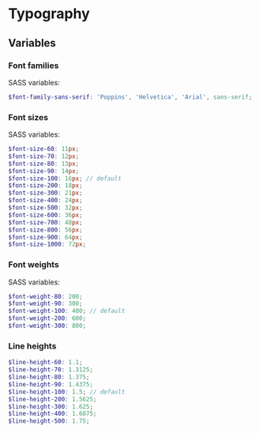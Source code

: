 
<Meta title="Typography" />

# Typography

## Variables

### Font families

SASS variables:

```scss
$font-family-sans-serif: 'Poppins', 'Helvetica', 'Arial', sans-serif;
```

### Font sizes

SASS variables:

```scss
$font-size-60: 11px;
$font-size-70: 12px;
$font-size-80: 13px;
$font-size-90: 14px;
$font-size-100: 16px; // default
$font-size-200: 18px;
$font-size-300: 21px;
$font-size-400: 24px;
$font-size-500: 32px;
$font-size-600: 36px;
$font-size-700: 48px;
$font-size-800: 56px;
$font-size-900: 64px;
$font-size-1000: 72px;

```

### Font weights

SASS variables:

```scss
$font-weight-80: 200;
$font-weight-90: 300;
$font-weight-100: 400; // default
$font-weight-200: 600;
$font-weight-300: 800;
```

### Line heights

```scss
$line-height-60: 1.1;
$line-height-70: 1.3125;
$line-height-80: 1.375;
$line-height-90: 1.4375;
$line-height-100: 1.5; // default
$line-height-200: 1.5625;
$line-height-300: 1.625;
$line-height-400: 1.6875;
$line-height-500: 1.75;
```
